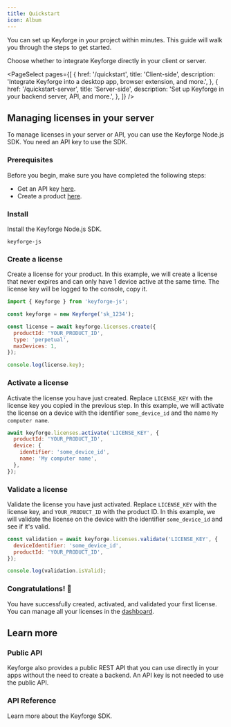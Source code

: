 ```yaml
---
title: Quickstart
icon: Album
---
```


You can set up Keyforge in your project within minutes. This guide will walk you through the steps to get started.

Choose whether to integrate Keyforge directly in your client or server.

<PageSelect
  pages={[
    {
      href: '/quickstart',
      title: 'Client-side',
      description:
        'Integrate Keyforge into a desktop app, browser extension, and more.',
    },
    {
      href: '/quickstart-server',
      title: 'Server-side',
      description: 'Set up Keyforge in your backend server, API, and more.',
    },
  ]}
/>

## Managing licenses in your server

To manage licenses in your server or API, you can use the Keyforge Node.js SDK. You need an API key to use the SDK.

### Prerequisites

Before you begin, make sure you have completed the following steps:

- Get an API key [here](https://keyforge.dev/dashboard/api-keys).
- Create a product [here](https://keyforge.dev/dashboard/products).

<Steps>
<Step>

### Install

Install the Keyforge Node.js SDK.

```package-install
keyforge-js
```

</Step>

<Step>

### Create a license

Create a license for your product. In this example, we will create a license that never expires and can only have 1 device active at the same time. The license key will be logged to the console, copy it.

```js
import { Keyforge } from 'keyforge-js';

const keyforge = new Keyforge('sk_1234');

const license = await keyforge.licenses.create({
  productId: 'YOUR_PRODUCT_ID',
  type: 'perpetual',
  maxDevices: 1,
});

console.log(license.key);
```

</Step>

<Step>

### Activate a license

Activate the license you have just created. Replace `LICENSE_KEY` with the license key you copied in the previous step. In this example, we will activate the license on a device with the identifier `some_device_id` and the name `My computer name`.

```js
await keyforge.licenses.activate('LICENSE_KEY', {
  productId: 'YOUR_PRODUCT_ID',
  device: {
    identifier: 'some_device_id',
    name: 'My computer name',
  },
});
```

</Step>

<Step>

### Validate a license

Validate the license you have just activated. Replace `LICENSE_KEY` with the license key, and `YOUR_PRODUCT_ID` with the product ID. In this example, we will validate the license on the device with the identifier `some_device_id` and see if it's valid.

```js
const validation = await keyforge.licenses.validate('LICENSE_KEY', {
  deviceIdentifier: 'some_device_id',
  productId: 'YOUR_PRODUCT_ID',
});

console.log(validation.isValid);
```

</Step>

<Step>

### Congratulations! 🎉

You have successfully created, activated, and validated your first license. You can manage all your licenses in the [dashboard](https://keyforge.dev/dashboard/licenses).

</Step>

</Steps>

## Learn more

### Public API

Keyforge also provides a public REST API that you can use directly in your apps without the need to create a backend. An API key is not needed to use the public API.

<Cards>
  <Card
    title="Validate license"
    href="/api-reference/public/validate-license"
    description="Validate a license."
  />
  <Card
    title="Activate license"
    href="/api-reference/public/activate-license"
    description="Activate a license."
  />
</Cards>

### API Reference

Learn more about the Keyforge SDK.

<Cards>
  <Card
    title="Products"
    href="/api-reference/products"
    description="Create and manage products with the SDK."
  />
  <Card
    title="Licenses"
    href="/api-reference/licenses"
    description="Create and manage licenses with the SDK."
  />
  <Card
    title="Portal"
    href="/api-reference/portal"
    description="Interact with the Keyforge portal using the SDK."
  />
</Cards>
